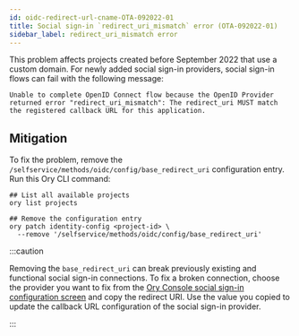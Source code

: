 ```yaml
---
id: oidc-redirect-url-cname-OTA-092022-01
title: Social sign-in `redirect_uri_mismatch` error (OTA-092022-01)
sidebar_label: redirect_uri_mismatch error
---
```


This problem affects projects created before September 2022 that use a custom domain. For newly added social sign-in
providers, social sign-in flows can fail with the following message:

```text
Unable to complete OpenID Connect flow because the OpenID Provider returned error "redirect_uri_mismatch": The redirect_uri MUST match the registered callback URL for this application.
```

## Mitigation

To fix the problem, remove the `/selfservice/methods/oidc/config/base_redirect_uri` configuration entry. Run this Ory CLI command:

```shell
## List all available projects
ory list projects

## Remove the configuration entry
ory patch identity-config <project-id> \
  --remove '/selfservice/methods/oidc/config/base_redirect_uri'
```

:::caution

Removing the `base_redirect_uri` can break previously existing and functional social sign-in connections. To fix a broken
connection, choose the provider you want to fix from the
[Ory Console social sign-in configuration screen](https://console.ory.sh/projects/current/social-signin) and copy the
redirect URI. Use the value you copied to update the callback URL configuration of the social sign-in provider.

:::
